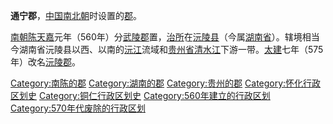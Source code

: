 '''通宁郡'''，[[中国|中国]][[南北朝|南北朝]]时设置的[[郡|郡]]。

[[陳_(南朝)|南朝陈]][[天嘉|天嘉]]元年（560年）分[[武陵郡|武陵郡]]置，[[治所|治所]]在[[沅陵县|沅陵县]]（今属[[湖南省|湖南省]]）。辖境相当今湖南省沅陵县以西、以南的[[沅江|沅江]]流域和[[贵州省|贵州省]][[清水江|清水江]]下游一带。[[太建|太建]]七年（575年）改名[[沅陵郡|沅陵郡]]。

{{南北朝行政区划小作品}}
{{DEFAULTSORT:T}}
[[Category:南陈的郡|Category:南陈的郡]]
[[Category:湖南的郡|Category:湖南的郡]]
[[Category:贵州的郡|Category:贵州的郡]]
[[Category:怀化行政区划史|Category:怀化行政区划史]]
[[Category:铜仁行政区划史|Category:铜仁行政区划史]]
[[Category:560年建立的行政区划|Category:560年建立的行政区划]]
[[Category:570年代废除的行政区划|Category:570年代废除的行政区划]]